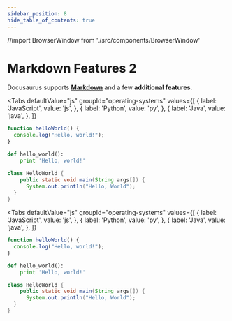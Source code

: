 ```yaml
---
sidebar_position: 8
hide_table_of_contents: true
---
```


//import BrowserWindow from './src/components/BrowserWindow'

# Markdown Features 2

Docusaurus supports **[Markdown](https://daringfireball.net/projects/markdown/syntax)** and a few **additional features**.

<Tabs
  defaultValue="js"
  groupId="operating-systems"
  values={[
      { label: 'JavaScript', value: 'js', },
      { label: 'Python', value: 'py', },
      { label: 'Java', value: 'java', },
  ]}
>
<TabItem value="js">

```js
function helloWorld() {
  console.log("Hello, world!");
}
```
</TabItem>
<TabItem value="py">

```py
def hello_world():
    print 'Hello, world!'
```

</TabItem>
<TabItem value="java">

  ```java
  class HelloWorld {
      public static void main(String args[]) {
        System.out.println("Hello, World");
    }
  }
```
</TabItem>
</Tabs>

<Tabs
  defaultValue="js"
  groupId="operating-systems"
  values={[
      { label: 'JavaScript', value: 'js', },
      { label: 'Python', value: 'py', },
      { label: 'Java', value: 'java', },
  ]}
>
<TabItem value="js">

```js
function helloWorld() {
  console.log("Hello, world!");
}
```
</TabItem>
<TabItem value="py">

```py
def hello_world():
    print 'Hello, world!'
```

</TabItem>
<TabItem value="java">

  ```java
  class HelloWorld {
      public static void main(String args[]) {
        System.out.println("Hello, World");
    }
  }
```
</TabItem>
</Tabs>
